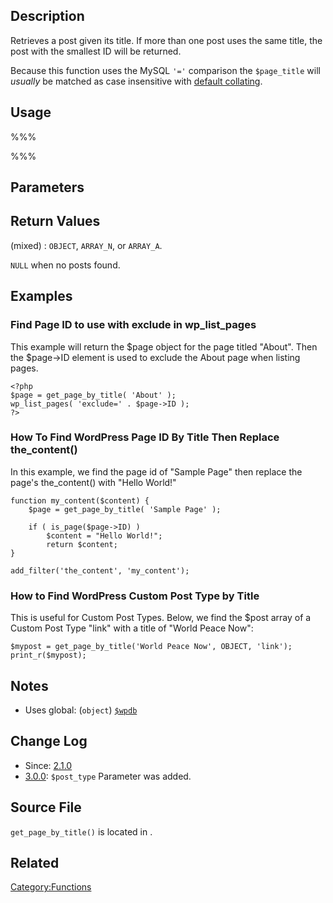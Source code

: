 {{Languages|
{{en|Function Reference/get page by title}}
{{ru|Справочник по функциям/get page by title}}
{{ja|関数リファレンス/get page by title}}
}}

== Description ==

Retrieves a post given its title. If more than one post uses the same title, the post with the smallest ID will be returned.

Because this function uses the MySQL <tt>'='</tt> comparison the <tt>$page_title</tt> will ''usually'' be matched as case insensitive with [http://dev.mysql.com/doc/refman/5.5/en/case-sensitivity.html default collating].

== Usage ==

%%%
<?php 
  get_page_by_title( $page_title, $output, $post_type );
?>
%%%

== Parameters ==

{{Parameter|$page_title|string|Page title}}
{{Parameter|$output|string|Output type. <tt>OBJECT</tt>, <tt>ARRAY_N</tt>, or <tt>ARRAY_A</tt>.|optional|OBJECT}}
{{Parameter|$post_type|string|Post type.|optional|page}}

== Return Values ==

; (mixed) : <tt>OBJECT</tt>, <tt>ARRAY_N</tt>, or <tt>ARRAY_A</tt>. 
<tt>NULL</tt> when no posts found.

== Examples ==

===Find Page ID to use with exclude in wp_list_pages===

This example will return the $page object for the page titled "About".  Then the $page->ID element is used to exclude the About page when listing pages.

<pre>
<?php 
$page = get_page_by_title( 'About' );
wp_list_pages( 'exclude=' . $page->ID );
?>
</pre>

===How To Find WordPress Page ID By Title Then Replace the_content()===

In this example, we find the page id of "Sample Page" then replace the page's the_content() with "Hello World!"

<pre>
function my_content($content) {
    $page = get_page_by_title( 'Sample Page' );
    
    if ( is_page($page->ID) )
        $content = "Hello World!";
        return $content;
}

add_filter('the_content', 'my_content');
</pre>

===How to Find WordPress Custom Post Type by Title===

This is useful for Custom Post Types. Below, we find the $post array of a Custom Post Type "link" with a title of "World Peace Now":

<pre>
$mypost = get_page_by_title('World Peace Now', OBJECT, 'link');
print_r($mypost);
</pre>

== Notes ==

* Uses global: (<tt>object</tt>) [[Class Reference/wpdb|<tt>$wpdb</tt>]]

== Change Log ==

* Since: [[Version 2.1|2.1.0]]
* [[Version 3.0|3.0.0]]: <code>$post_type</code> Parameter was added.

== Source File ==

<tt>get_page_by_title()</tt> is located in {{Trac|wp-includes/post.php}}.

== Related ==
{{Page Tags}}

{{Tag Footer}}

[[Category:Functions]]